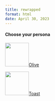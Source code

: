 ```yaml
---
title: rewrapped
format: html
date: April 30, 2023
---
```


#### Choose your persona {.fw-light}

::: {.tool .g-col-lg-9 .g-col-12}


<a href="olive.html" role="button" class="btn btn-outline-light">
![](../images/olive.png){width="77" fig-alt="Black cat"}Olive
</a>

<a href="toast.html" role="button" class="btn btn-outline-light">
![](../images/toast.png){width="77" fig-alt="Brown dog"}Toast
</a>
</a>

:::
